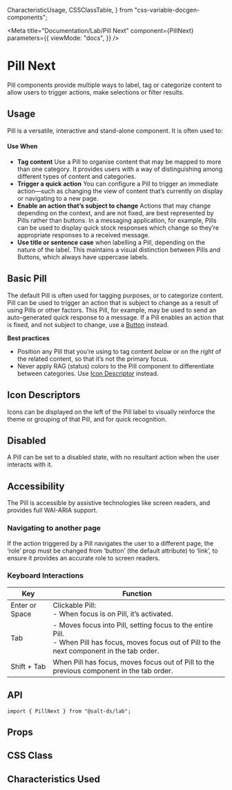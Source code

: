   CharacteristicUsage,
  CSSClassTable,
} from "css-variable-docgen-components";

<Meta
  title="Documentation/Lab/Pill Next"
  component={PillNext}
  parameters={{
    viewMode: "docs",
  }}
/>

# Pill Next

Pill components provide multiple ways to label, tag or categorize content to
allow users to trigger actions, make selections or filter results.

## Usage

Pill is a versatile, interactive and stand-alone component. It is often used to:

#### Use When

- **Tag content**
  Use a Pill to organise content that may be mapped to more than one category. It
  provides users with a way of distinguishing among different types of content and
  categories.
- **Trigger a quick action**
  You can configure a Pill to trigger an immediate action—such as changing the view
  of content that’s currently on display or navigating to a new page.
- **Enable an action that’s subject to change**
  Actions that may change depending on the context, and are not fixed, are best
  represented by Pills rather than buttons. In a messaging application, for example,
  Pills can be used to display quick stock responses which change so they’re appropriate
  responses to a received message.
- **Use title or sentence case** when labelling a Pill, depending on the nature of
  the label. This maintains a visual distinction between Pills and Buttons,
  which always have uppercase labels.

## Basic Pill

The default Pill is often used for tagging purposes, or to categorize content. Pill can be used to trigger an action that is subject to change as a result of using Pills or other factors. This Pill, for example, may be used to send an auto-generated quick response to a message. If a Pill enables an action that is fixed, and not subject to change, use a [Button](/?path=/docs/documentation-core-button--page) instead.

**Best practices**

- Position any Pill that you’re using to tag content _below_ or on the _right_
  of the related content, so that it’s not the primary focus.
- Never apply RAG (status) colors to the Pill component to differentiate between
  categories. Use [Icon Descriptor](/?path=/docs/documentation-icons-icon--page) instead.

<Canvas>
  <Story id="lab-pill-next--default" />
</Canvas>

## Icon Descriptors

Icons can be displayed on the left of the Pill label to visually
reinforce the theme or grouping of that Pill, and for quick recognition.

<Canvas>
  <Story id="lab-pill-next--icon" />
</Canvas>

## Disabled

A Pill can be set to a disabled state, with no resultant action when the user
interacts with it.

<Canvas>
  <Story id="lab-pill-next--disabled" />
</Canvas>

## Accessibility

The Pill is accessible by assistive technologies like screen readers, and
provides full WAI-ARIA support.

### Navigating to another page

If the action triggered by a Pill navigates the user to a different page, the
‘role’ prop must be changed from ‘button’ (the default attribute) to ‘link’, to
ensure it provides an accurate role to screen readers.

### Keyboard Interactions

| Key            | Function                                                                                                                                               |
| -------------- | ------------------------------------------------------------------------------------------------------------------------------------------------------ |
| Enter or Space | Clickable Pill:<br /> - When focus is on Pill, it’s activated.                                                                                         |
| Tab            | - Moves focus into Pill, setting focus to the entire Pill.<br/> - When Pill has focus, moves focus out of Pill to the next component in the tab order. |
| Shift + Tab    | When Pill has focus, moves focus out of Pill to the previous component in the tab order.                                                               |

## API

```
import { PillNext } from "@salt-ds/lab";
```

## Props

<ArgsTable of={PillNext} />

## CSS Class

<CSSClassTable of={PillNext} />

## Characteristics Used

<CharacteristicUsage of={PillNext} />

